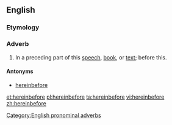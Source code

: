 ==English==

===Etymology===
{{compound|herein|before}}

===Adverb===
{{en-adv|-}}

# {{formal}} In a preceding part of this [[speech]], [[book]], or [[text]]; before this.

====Antonyms====
* [[hereinbefore]]

[[Category:English pronominal adverbs]]

[[et:hereinbefore]]
[[pl:hereinbefore]]
[[ta:hereinbefore]]
[[vi:hereinbefore]]
[[zh:hereinbefore]]